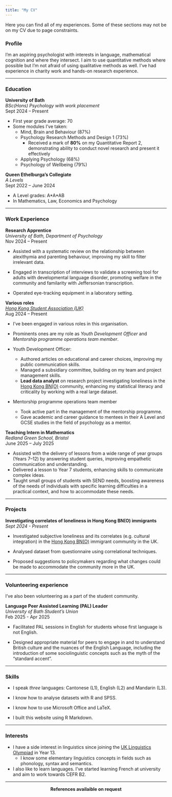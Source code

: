 ```yaml
---
title: "My CV"
---
```


Here you can find all of my experiences. Some of these sections may not be on my CV due to page constraints.

### Profile

I'm an aspiring psychologist with interests in language, mathematical cognition and where they intersect. I aim to use quantitative methods where possible but I'm not afraid of using qualitative methods as well. I've had experience in charity work and hands-on research experience.

---

### Education

**University of Bath**  
_BSc(Hons) Psychology with work placement_  
Sept 2024 -- Present  

- First year grade average: 70
- Some modules I've taken:
  - Mind, Brain and Behaviour (87%)
  - Psychology Research Methods and Design 1 (73%)
    - Received a mark of **80%** on my Quantitative Report 2, demonstrating ability to conduct novel research and present it effectively
  - Applying Psychology (68%)
  - Psychology of Wellbeing (79%)

**Queen Ethelburga's Collegiate**  
_A Levels_  
Sept 2022 -- June 2024

- A Level grades: A\*A\*AB
- In Mathematics, Law, Economics and Psychology

---

### Work Experience

**Research Apprentice**  
_University of Bath, Department of Psychology_  
Nov 2024 -- Present

- Assisted with a systematic review on the relationship between alexithymia and parenting behaviour,
improving my skill to filter irrelevant data.

- Engaged in transcription of interviews to validate a screening tool for adults with developmental language disorder, promoting welfare in the community and familarity with Jeffersonian transcription.

- Operated eye-tracking equipment in a laboratory setting.

**Various roles**  
_[Hong Kong Student Association (UK)](https://www.hksacic.co.uk/)_  
Aug 2024 -- Present

- I've been engaged in various roles in this organisation.

- Prominents ones are my role as _Youth Development Officer_ and _Mentorship programme operations team member_.
- Youth Development Officer:
  - Authored articles on educational and career choices, improving my public communication skills.
  - Managed a subsidiary committee, building on my team and project management skills.
  - **Lead data analyst** on research project investigating loneliness in the [Hong Kong BN(O)](https://www.gov.uk/british-national-overseas-bno-visa) community,
enhancing my statistical literacy and criticality by working with a real large dataset.
- Mentorship programme operations team member
  - Took active part in the management of the mentorship programme.
  - Gave academic and career guidance to mentees in their A Level and GCSE studies in the field of psychology as a mentor.
  
**Teaching Intern in Mathematics**  
_Redland Green School, Bristol_  
June 2025 -- July 2025

- Assisted with the delivery of lessons from a wide range of year groups (Years 7–12) by   answering student queries, improving empathetic communication and understanding.
- Delivered a lesson to Year 7 students, enhancing skills to communicate complex ideas.
- Taught small groups of students with SEND needs, boosting awareness of the needs of individuals with specific learning difficulties in a practical context, and how to accommodate these needs.

---

### Projects

**Investigating correlates of loneliness in Hong Kong BN(O) immigrants**  
_Sept 2024 - Present_

- Investigated subjective loneliness and its correlates (e.g. cultural integration) in the [Hong Kong BN(O)](https://www.gov.uk/british-national-overseas-bno-visa) immigrant community in the UK.

- Analysed dataset from questionnaire using correlational techniques.

- Proposed suggestions to policymakers regarding what changes could be made to accommodate the community more in the UK.

---

### Volunteering experience

I've also been volunteering as a part of the student community.

**Language Peer Assisted Learning (PAL) Leader**  
_University of Bath Student's Union_  
Feb 2025 - Apr 2025  

- Facilitated PAL sessions in English for students whose first language is not English.

- Designed appropriate material for peers to engage in and to understand British culture and the nuances of the English Language, including the introduction of some sociolinguistic concepts such as the myth of the "standard accent".

---

### Skills

- I speak _three_ languages: Cantonese (L1), English (L2) and Mandarin (L3).

- I know how to analyse datasets with R and SPSS.

- I know how to use Microsoft Office and LaTeX.

- I built this website using R Markdown.

---

### Interests

- I have a side interest in linguistics since joining the [UK Linguistics Olympiad](https://www.uklo.org/) in Year 13.
  - I know some elementary linguistics concepts in fields such as phonology, syntax and semantics.

- I also like to learn languages. I've started learning French at university and aim to work towards CEFR B2.

---

<center> **References availaible on request** </center>